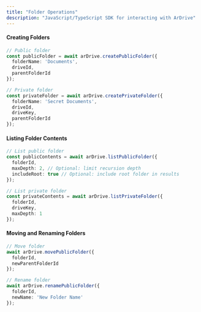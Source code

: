 ```yaml
---
title: "Folder Operations"
description: "JavaScript/TypeScript SDK for interacting with ArDrive"
---
```


#### Creating Folders

```typescript
// Public folder
const publicFolder = await arDrive.createPublicFolder({
  folderName: 'Documents',
  driveId,
  parentFolderId
});

// Private folder
const privateFolder = await arDrive.createPrivateFolder({
  folderName: 'Secret Documents',
  driveId,
  driveKey,
  parentFolderId
});
```

#### Listing Folder Contents

```typescript
// List public folder
const publicContents = await arDrive.listPublicFolder({
  folderId,
  maxDepth: 2, // Optional: limit recursion depth
  includeRoot: true // Optional: include root folder in results
});

// List private folder
const privateContents = await arDrive.listPrivateFolder({
  folderId,
  driveKey,
  maxDepth: 1
});
```

#### Moving and Renaming Folders

```typescript
// Move folder
await arDrive.movePublicFolder({
  folderId,
  newParentFolderId
});

// Rename folder
await arDrive.renamePublicFolder({
  folderId,
  newName: 'New Folder Name'
});
```